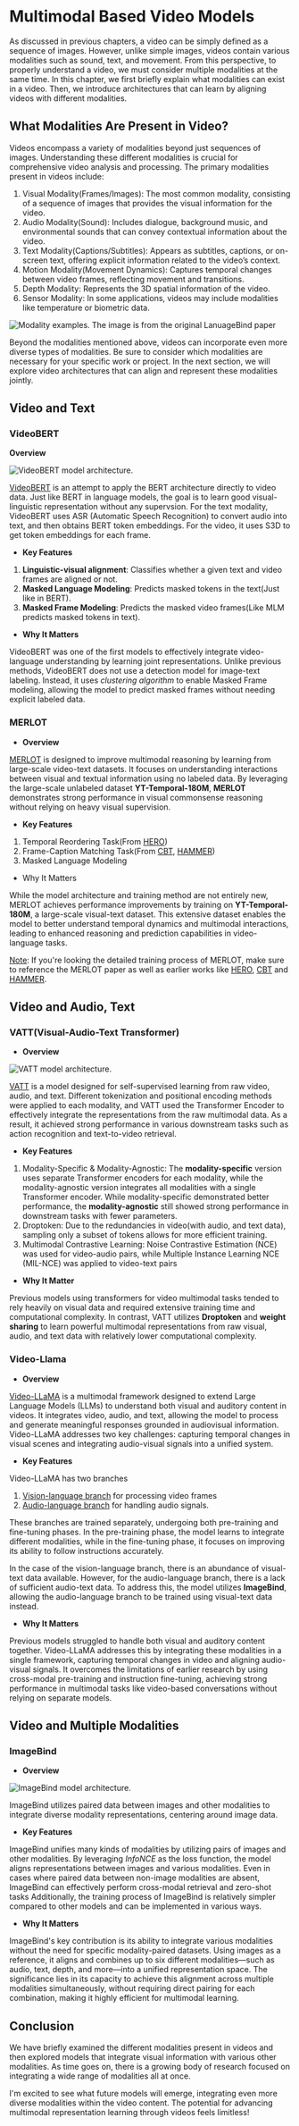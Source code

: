 # Multimodal Based Video Models

As discussed in previous chapters, a video can be simply defined as a sequence of images. However, unlike simple images, videos contain various modalities such as sound, text, and movement. From this perspective, to properly understand a video, we must consider multiple modalities at the same time. In this chapter, we first briefly explain what modalities can exist in a video. Then, we introduce architectures that can learn by aligning videos with different modalities.

## What Modalities Are Present in Video?

Videos encompass a variety of modalities beyond just sequences of images. Understanding these different modalities is crucial for comprehensive video analysis and processing. The primary modalities present in videos include:

1. Visual Modality(Frames/Images): The most common modality, consisting of a sequence of images that provides the visual information for the video.
2. Audio Modality(Sound): Includes dialogue, background music, and environmental sounds that can convey contextual information about the video.
3. Text Modality(Captions/Subtitles): Appears as subtitles, captions, or on-screen text, offering explicit information related to the video’s context.
4. Motion Modality(Movement Dynamics): Captures temporal changes between video frames, reflecting movement and transitions.
5. Depth Modality: Represents the 3D spatial information of the video.
6. Sensor Modality: In some applications, videos may include modalities like temperature or biometric data.
    
<div class="flex justify-center">
    <img src="https://huggingface.co/datasets/hf-vision/course-assets/resolve/main/Multimodal_Based_Video_Models/Modality_example.jpg" alt="Modality examples. The image is from the original LanuageBind paper">
</div>

Beyond the modalities mentioned above, videos can incorporate even more diverse types of modalities. Be sure to consider which modalities are necessary for your specific work or project. In the next section, we will explore video architectures that can align and represent these modalities jointly.

## Video and Text

### VideoBERT

**Overview**

<div class="flex justify-center">
    <img src="https://huggingface.co/datasets/hf-vision/course-assets/resolve/main/Multimodal_Based_Video_Models/Overview_VideoBERT.png" alt="VideoBERT model architecture.">
</div>

[VideoBERT](https://arxiv.org/abs/1904.01766) is an attempt to apply the BERT architecture directly to video data. Just like BERT in language models, the goal is to learn good visual-linguistic representation without any supervsion. For the text modality, VideoBERT uses ASR (Automatic Speech Recognition) to convert audio into text, and then obtains BERT token embeddings. For the video, it uses S3D to get token embeddings for each frame. 

- **Key Features**

1. **Linguistic-visual alignment**: Classifies whether a given text and video frames are aligned or not.
2. **Masked Language Modeling**: Predicts masked tokens in the text(Just like in BERT).
3. **Masked Frame Modeling**: Predicts the masked video frames(Like MLM predicts masked tokens in text).

- **Why It Matters**

VideoBERT was one of the first models to effectively integrate video-language understanding by learning joint representations.
Unlike previous methods, VideoBERT does not use a detection model for image-text labeling. Instead, it uses *clustering algorithm* to enable Masked Frame modeling, allowing the model to predict masked frames without needing explicit labeled data.

### MERLOT

- **Overview**

[MERLOT](https://arxiv.org/abs/2106.02636) is designed to improve multimodal reasoning by learning from large-scale video-text datasets. It focuses on understanding  interactions between visual and textual information using no labeled data. By leveraging the large-scale unlabeled dataset **YT-Temporal-180M**,  **MERLOT** demonstrates strong performance in visual commonsense reasoning without relying on heavy visual supervision.
    
- **Key Features**

1. Temporal Reordering Task(From [HERO](https://aclanthology.org/2020.emnlp-main.161.pdf))
2. Frame-Caption Matching Task(From [CBT](https://arxiv.org/pdf/1906.05743), [HAMMER](https://aclanthology.org/2020.emnlp-main.161.pdf))
3. Masked Language Modeling

- Why It Matters

While the model architecture and training method are not entirely new, MERLOT achieves performance improvements by training on **YT-Temporal-180M**, a large-scale visual-text dataset. This extensive dataset enables the model to better understand temporal dynamics and multimodal interactions, leading to enhanced reasoning and prediction capabilities in video-language tasks.
    
<u>Note</u>: If you're looking the detailed training process of MERLOT, make sure to reference the MERLOT paper as well as earlier works like [HERO](https://aclanthology.org/2020.emnlp-main.161.pdf), [CBT](https://arxiv.org/pdf/1906.05743) and [HAMMER](https://aclanthology.org/2020.emnlp-main.161.pdf).

## Video and Audio, Text

### VATT(Visual-Audio-Text Transformer)

- **Overview**

<div class="flex justify-center">
    <img src="https://huggingface.co/datasets/hf-vision/course-assets/resolve/main/Multimodal_Based_Video_Models/Overview_VATT.png" alt="VATT model architecture.">
</div>

[VATT](https://arxiv.org/abs/2104.11178) is a model designed for self-supervised learning from raw video, audio, and text. Different tokenization and positional encoding methods were applied to each modality, and VATT used the Transformer Encoder to effectively integrate the representations from the raw multimodal data. As a result, it achieved strong performance in various downstream tasks such as action recognition and text-to-video retrieval.

- **Key Features**

1. Modality-Specific & Modality-Agnostic: The **modality-specific** version uses separate Transformer encoders for each modality, while the modality-agnostic version integrates all modalities with a single Transformer encoder. While modality-specific demonstrated better performance, the **modality-agnostic** still showed strong performance in downstream tasks with fewer parameters.
2. Droptoken: Due to the redundancies in video(with audio, and text data), sampling only a subset of tokens allows for more efficient training.
3. Multimodal Contrastive Learning: Noise Contrastive Estimation (NCE) was used for video-audio pairs, while Multiple Instance Learning NCE (MIL-NCE) was applied to video-text pairs

- **Why It Matter**
    
Previous models using transformers for video multimodal tasks tended to rely heavily on visual data and required extensive training time and computational complexity. In contrast, VATT utilizes **Droptoken** and **weight sharing** to learn powerful multimodal representations from raw visual, audio, and text data with relatively lower computational complexity.

### Video-Llama

- **Overview**

[Video-LLaMA](https://arxiv.org/abs/2306.02858) is a multimodal framework designed to extend Large Language Models (LLMs) to understand both visual and auditory content in videos. It integrates video, audio, and text, allowing the model to process and generate meaningful responses grounded in audiovisual information. Video-LLaMA addresses two key challenges: capturing temporal changes in visual scenes and integrating audio-visual signals into a unified system.
    
- **Key Features**
    
Video-LLaMA has two branches

1. <u>Vision-language branch</u> for processing video frames 
2. <u>Audio-language branch</u> for handling audio signals. 

These branches are trained separately, undergoing both pre-training and fine-tuning phases. In the pre-training phase, the model learns to integrate different modalities, while in the fine-tuning phase, it focuses on improving its ability to follow instructions accurately.

In the case of the vision-language branch, there is an abundance of visual-text data available. However, for the audio-language branch, there is a lack of sufficient audio-text data. To address this, the model utilizes **ImageBind**, allowing the audio-language branch to be trained using visual-text data instead.
    
- **Why It Matters**
    
Previous models struggled to handle both visual and auditory content together. Video-LLaMA addresses this by integrating these modalities in a single framework, capturing temporal changes in video and aligning audio-visual signals. It overcomes the limitations of earlier research by using cross-modal pre-training and instruction fine-tuning, achieving strong performance in multimodal tasks like video-based conversations without relying on separate models.

## Video and Multiple Modalities

### ImageBind

- **Overview**

<div class="flex justify-center">
    <img src="https://huggingface.co/datasets/hf-vision/course-assets/resolve/main/Multimodal_Based_Video_Models/Overview_ImageBind.png" alt="ImageBind model architecture.">
</div>

ImageBind utilizes paired data between images and other modalities to integrate diverse modality representations, centering around image data.

- **Key Features**

ImageBind unifies many kinds of modalities by utilizing pairs of images and other modalities. By leveraging *InfoNCE* as the loss function, the model aligns representations between images and various modalities. Even in cases where paired data between non-image modalities are absent, ImageBind can effectively perform cross-modal retrieval and zero-shot tasks
Additionally, the training process of ImageBind is relatively simpler compared to other models and can be implemented in various ways.

- **Why It Matters**

ImageBind's key contribution is its ability to integrate various modalities without the need for specific modality-paired datasets. Using images as a reference, it aligns and combines up to six different modalities—such as audio, text, depth, and more—into a unified representation space. The significance lies in its capacity to achieve this alignment across multiple modalities simultaneously, without requiring direct pairing for each combination, making it highly efficient for multimodal learning.

## Conclusion

We have briefly examined the different modalities present in videos and then explored models that integrate visual information with various other modalities. 
As time goes on, there is a growing body of research focused on integrating a wide range of modalities all at once. 

I'm excited to see what future models will emerge, integrating even more diverse modalities within the video content. The potential for advancing multimodal representation learning through videos feels limitless!
